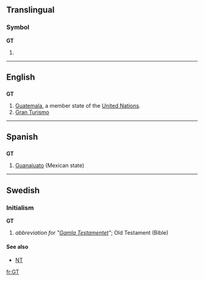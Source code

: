 {{see|Gt|.gt}}
==Translingual==
===Symbol===
'''GT'''
# {{SI-unit|giga|tesla|[[magnetic flux density]]}}

----

==English==
==={{abbreviation}}===
'''GT'''
#[[Guatemala]], a member state of the [[United Nations]].
# [[Gran Turismo]]

----

==Spanish==

==={{abbreviation}}===
'''GT'''

# [[Guanajuato]] (Mexican state)

----

==Swedish==

===Initialism===
'''GT'''

# ''abbreviation for "[[Gamla Testamentet]]"''; Old Testament (Bible)

====See also====
*[[NT]]

[[fr:GT]]